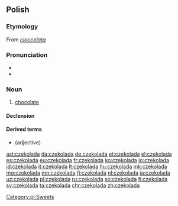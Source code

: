 ==Polish==

===Etymology===
From {{etyl|it|pl}} ''[[cioccolata]]''

===Pronunciation===
* {{audio|Pl-czekolada.ogg|audio|lang=pl}}
* {{IPA|/t͡ʂɛkɔˈlada/|lang=pl}}

===Noun===
{{pl-noun|f}}

# [[chocolate]]

====Declension====
{{pl-decl-noun-f|czekola|d}}

====Derived terms====
* {{l/pl|czekoladowy}} (adjective)

[[Category:pl:Sweets]]

[[ast:czekolada]]
[[da:czekolada]]
[[de:czekolada]]
[[et:czekolada]]
[[el:czekolada]]
[[es:czekolada]]
[[eu:czekolada]]
[[fr:czekolada]]
[[ko:czekolada]]
[[io:czekolada]]
[[id:czekolada]]
[[it:czekolada]]
[[lt:czekolada]]
[[hu:czekolada]]
[[mk:czekolada]]
[[mg:czekolada]]
[[mn:czekolada]]
[[fj:czekolada]]
[[nl:czekolada]]
[[ja:czekolada]]
[[uz:czekolada]]
[[pl:czekolada]]
[[ru:czekolada]]
[[so:czekolada]]
[[fi:czekolada]]
[[sv:czekolada]]
[[ta:czekolada]]
[[chr:czekolada]]
[[zh:czekolada]]